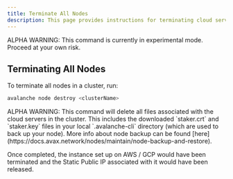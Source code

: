 ```yaml
---
title: Terminate All Nodes
description: This page provides instructions for terminating cloud server nodes created by Avalanche-CLI.
---
```


<Callout type="warn">
ALPHA WARNING: This command is currently in experimental mode. Proceed at your own risk.
</Callout>

Terminating All Nodes[​](#terminating-all-nodes "Direct link to heading")
-------------------------------------------------------------------------

To terminate all nodes in a cluster, run:

```bash
avalanche node destroy <clusterName>
```

<Callout type="warn">
ALPHA WARNING: This command will delete all files associated with the cloud servers in the cluster. This includes the downloaded `staker.crt` and `staker.key` files in your local `.avalanche-cli` directory (which are used to back up your node). More info about node backup can be found [here](https://docs.avax.network/nodes/maintain/node-backup-and-restore).
</Callout>

Once completed, the instance set up on AWS / GCP would have been terminated and the Static Public IP associated with it would have been released.